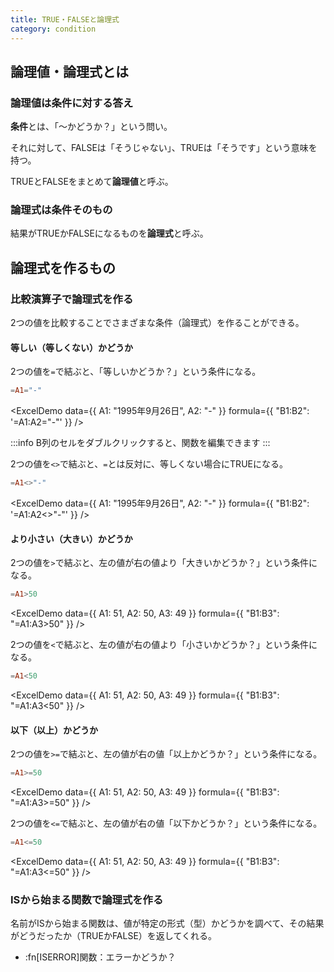 ```yaml
---
title: TRUE・FALSEと論理式
category: condition
---
```



<InitializeExcelModule />

## 論理値・論理式とは

### 論理値は条件に対する答え

**条件**とは、「〜かどうか？」という問い。

それに対して、FALSEは「そうじゃない」、TRUEは「そうです」という意味を持つ。

TRUEとFALSEをまとめて**論理値**と呼ぶ。

### 論理式は条件そのもの

結果がTRUEかFALSEになるものを**論理式**と呼ぶ。

## 論理式を作るもの

### 比較演算子で論理式を作る

2つの値を比較することでさまざまな条件（論理式）を作ることができる。

#### 等しい（等しくない）かどうか

2つの値を`=`で結ぶと、「等しいかどうか？」という条件になる。

```elm caption="例：セルA1の中身がハイフンであればTRUE、そうでなければFALSE"
=A1="-"
```

<ExcelDemo data={{ A1: "1995年9月26日", A2: "-" }} formula={{ "B1:B2": '=A1:A2="-"' }} />

:::info
B列のセルをダブルクリックすると、関数を編集できます
:::

2つの値を`<>`で結ぶと、`=`とは反対に、等しくない場合にTRUEになる。

```elm caption="例：セルA1の中身がハイフンでなければTRUE、そうでなければFALSE"
=A1<>"-"
```

<ExcelDemo data={{ A1: "1995年9月26日", A2: "-" }} formula={{ "B1:B2": '=A1:A2<>"-"' }} />

#### より小さい（大きい）かどうか

2つの値を`>`で結ぶと、左の値が右の値より「大きいかどうか？」という条件になる。

```elm caption="例：セルA1の値が50より大きければTRUE、そうでなければFALSE"
=A1>50
```

<ExcelDemo data={{ A1: 51, A2: 50, A3: 49 }} formula={{ "B1:B3": "=A1:A3>50" }} />

2つの値を`<`で結ぶと、左の値が右の値より「小さいかどうか？」という条件になる。

```elm caption="例：セルA1の値が50より小さければTRUE、そうでなければFALSE"
=A1<50
```

<ExcelDemo data={{ A1: 51, A2: 50, A3: 49 }} formula={{ "B1:B3": "=A1:A3<50" }} />

#### 以下（以上）かどうか

2つの値を`>=`で結ぶと、左の値が右の値「以上かどうか？」という条件になる。

```elm caption="例：セルA1の値が50以上であればTRUE、そうでなければFALSE"
=A1>=50
```

<ExcelDemo data={{ A1: 51, A2: 50, A3: 49 }} formula={{ "B1:B3": "=A1:A3>=50" }} />

2つの値を`<=`で結ぶと、左の値が右の値「以下かどうか？」という条件になる。

```elm caption="例：セルA1の値が50以下であればTRUE、そうでなければFALSE"
=A1<=50
```

<ExcelDemo data={{ A1: 51, A2: 50, A3: 49 }} formula={{ "B1:B3": "=A1:A3<=50" }} />

### ISから始まる関数で論理式を作る

名前がISから始まる関数は、値が特定の形式（型）かどうかを調べて、その結果がどうだったか（TRUEかFALSE）を返してくれる。

- :fn[ISERROR]関数：エラーかどうか？
